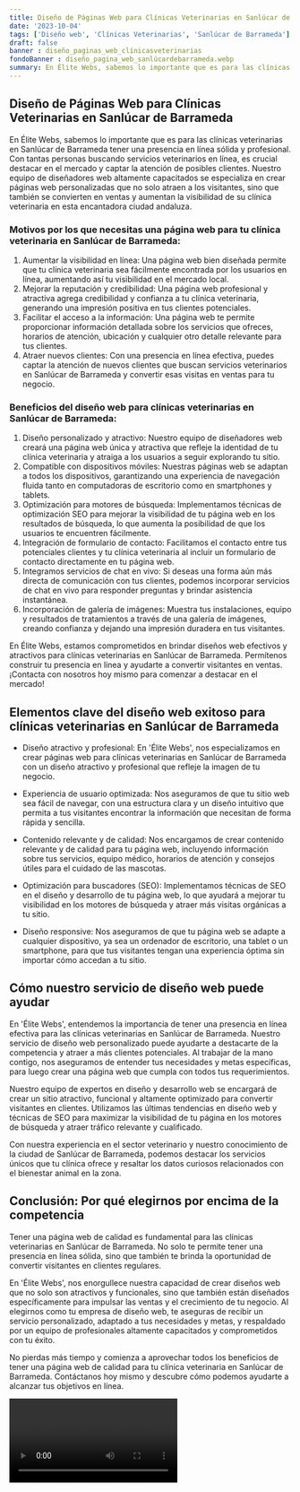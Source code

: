 ```yaml
---
title: Diseño de Páginas Web para Clínicas Veterinarias en Sanlúcar de Barrameda
date: '2023-10-04'
tags: ['Diseño web', 'Clínicas Veterinarias', 'Sanlúcar de Barrameda']
draft: false
banner : diseño_paginas_web_clínicasveterinarias
fondoBanner : diseño_pagina_web_sanlúcardebarrameda.webp
summary: En Élite Webs, sabemos lo importante que es para las clínicas veterinarias en Sanlúcar de Barrameda tener una presencia en línea sólida y profesional. Con tantas personas buscando servicios veterinarios en línea, es crucial destacar en el mercado y captar la atención de posibles clientes. Nuestro equipo de diseñadores web altamente capacitados se especializa en crear páginas web personalizadas que no solo atraen a los visitantes, sino que también se convierten en ventas y aumentan la visibilidad de su clínica veterinaria en esta encantadora ciudad andaluza.
---
```


## Diseño de Páginas Web para Clínicas Veterinarias en Sanlúcar de Barrameda

En Élite Webs, sabemos lo importante que es para las clínicas veterinarias en Sanlúcar de Barrameda tener una presencia en línea sólida y profesional. Con tantas personas buscando servicios veterinarios en línea, es crucial destacar en el mercado y captar la atención de posibles clientes. Nuestro equipo de diseñadores web altamente capacitados se especializa en crear páginas web personalizadas que no solo atraen a los visitantes, sino que también se convierten en ventas y aumentan la visibilidad de su clínica veterinaria en esta encantadora ciudad andaluza.

### Motivos por los que necesitas una página web para tu clínica veterinaria en Sanlúcar de Barrameda:
1. Aumentar la visibilidad en línea: Una página web bien diseñada permite que tu clínica veterinaria sea fácilmente encontrada por los usuarios en línea, aumentando así tu visibilidad en el mercado local.
2. Mejorar la reputación y credibilidad: Una página web profesional y atractiva agrega credibilidad y confianza a tu clínica veterinaria, generando una impresión positiva en tus clientes potenciales.
3. Facilitar el acceso a la información: Una página web te permite proporcionar información detallada sobre los servicios que ofreces, horarios de atención, ubicación y cualquier otro detalle relevante para tus clientes.
4. Atraer nuevos clientes: Con una presencia en línea efectiva, puedes captar la atención de nuevos clientes que buscan servicios veterinarios en Sanlúcar de Barrameda y convertir esas visitas en ventas para tu negocio.

### Beneficios del diseño web para clínicas veterinarias en Sanlúcar de Barrameda:
1. Diseño personalizado y atractivo: Nuestro equipo de diseñadores web creará una página web única y atractiva que refleje la identidad de tu clínica veterinaria y atraiga a los usuarios a seguir explorando tu sitio.
2. Compatible con dispositivos móviles: Nuestras páginas web se adaptan a todos los dispositivos, garantizando una experiencia de navegación fluida tanto en computadoras de escritorio como en smartphones y tablets.
3. Optimización para motores de búsqueda: Implementamos técnicas de optimización SEO para mejorar la visibilidad de tu página web en los resultados de búsqueda, lo que aumenta la posibilidad de que los usuarios te encuentren fácilmente.
4. Integración de formulario de contacto: Facilitamos el contacto entre tus potenciales clientes y tu clínica veterinaria al incluir un formulario de contacto directamente en tu página web.
5. Integramos servicios de chat en vivo: Si deseas una forma aún más directa de comunicación con tus clientes, podemos incorporar servicios de chat en vivo para responder preguntas y brindar asistencia instantánea.
6. Incorporación de galería de imágenes: Muestra tus instalaciones, equipo y resultados de tratamientos a través de una galería de imágenes, creando confianza y dejando una impresión duradera en tus visitantes.

En Élite Webs, estamos comprometidos en brindar diseños web efectivos y atractivos para clínicas veterinarias en Sanlúcar de Barrameda. Permítenos construir tu presencia en línea y ayudarte a convertir visitantes en ventas. ¡Contacta con nosotros hoy mismo para comenzar a destacar en el mercado!

<GifSeo />

<Cta />

## Elementos clave del diseño web exitoso para clínicas veterinarias en Sanlúcar de Barrameda

- Diseño atractivo y profesional: En 'Élite Webs', nos especializamos en crear páginas web para clínicas veterinarias en Sanlúcar de Barrameda con un diseño atractivo y profesional que refleje la imagen de tu negocio.

- Experiencia de usuario optimizada: Nos aseguramos de que tu sitio web sea fácil de navegar, con una estructura clara y un diseño intuitivo que permita a tus visitantes encontrar la información que necesitan de forma rápida y sencilla.

- Contenido relevante y de calidad: Nos encargamos de crear contenido relevante y de calidad para tu página web, incluyendo información sobre tus servicios, equipo médico, horarios de atención y consejos útiles para el cuidado de las mascotas.

- Optimización para buscadores (SEO): Implementamos técnicas de SEO en el diseño y desarrollo de tu página web, lo que ayudará a mejorar tu visibilidad en los motores de búsqueda y atraer más visitas orgánicas a tu sitio.

- Diseño responsive: Nos aseguramos de que tu página web se adapte a cualquier dispositivo, ya sea un ordenador de escritorio, una tablet o un smartphone, para que tus visitantes tengan una experiencia óptima sin importar cómo accedan a tu sitio.

## Cómo nuestro servicio de diseño web puede ayudar

En 'Élite Webs', entendemos la importancia de tener una presencia en línea efectiva para las clínicas veterinarias en Sanlúcar de Barrameda. Nuestro servicio de diseño web personalizado puede ayudarte a destacarte de la competencia y atraer a más clientes potenciales. Al trabajar de la mano contigo, nos aseguramos de entender tus necesidades y metas específicas, para luego crear una página web que cumpla con todos tus requerimientos.

Nuestro equipo de expertos en diseño y desarrollo web se encargará de crear un sitio atractivo, funcional y altamente optimizado para convertir visitantes en clientes. Utilizamos las últimas tendencias en diseño web y técnicas de SEO para maximizar la visibilidad de tu página en los motores de búsqueda y atraer tráfico relevante y cualificado.

Con nuestra experiencia en el sector veterinario y nuestro conocimiento de la ciudad de Sanlúcar de Barrameda, podemos destacar los servicios únicos que tu clínica ofrece y resaltar los datos curiosos relacionados con el bienestar animal en la zona.

## Conclusión: Por qué elegirnos por encima de la competencia

Tener una página web de calidad es fundamental para las clínicas veterinarias en Sanlúcar de Barrameda. No solo te permite tener una presencia en línea sólida, sino que también te brinda la oportunidad de convertir visitantes en clientes regulares.

En 'Élite Webs', nos enorgullece nuestra capacidad de crear diseños web que no solo son atractivos y funcionales, sino que también están diseñados específicamente para impulsar las ventas y el crecimiento de tu negocio. Al elegirnos como tu empresa de diseño web, te aseguras de recibir un servicio personalizado, adaptado a tus necesidades y metas, y respaldado por un equipo de profesionales altamente capacitados y comprometidos con tu éxito.

No pierdas más tiempo y comienza a aprovechar todos los beneficios de tener una página web de calidad para tu clínica veterinaria en Sanlúcar de Barrameda. Contáctanos hoy mismo y descubre cómo podemos ayudarte a alcanzar tus objetivos en línea.

<Video />

<CtaBot job='Clínicas Veterinarias' city='Sanlúcar de Barrameda'/>

<Gmaps query='Sanlúcar de Barrameda+españa+maps' />